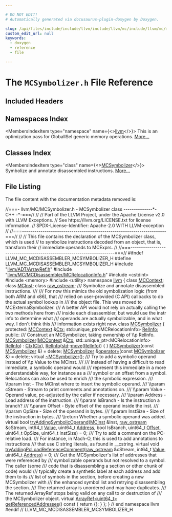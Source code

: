 ```yaml
---

# DO NOT EDIT!
# Automatically generated via docusaurus-plugin-doxygen by Doxygen.

slug: /api/files/include/include/llvm/include/llvm/mc/include/llvm/mc/mcdisassembler/mcsymbolizer-h
custom_edit_url: null
keywords:
  - doxygen
  - reference
  - file

---
```





# The `MCSymbolizer.h` File Reference

<DoxygenPage pluginConfig={pluginConfig}>



## Included Headers

<IncludesList>
<IncludesListItem
  filePath="llvm/ADT/ArrayRef.h"
  permalink="/docs/api/files/include/include/llvm/include/llvm/adt/arrayref-h"
  isLocal="true" />
<IncludesListItem
  filePath="llvm/MC/MCDisassembler/MCRelocationInfo.h"
  permalink="/docs/api/files/include/include/llvm/include/llvm/mc/include/llvm/mc/mcdisassembler/mcrelocationinfo-h"
  isLocal="true" />
<IncludesListItem
  filePath="cstdint"
  permalink=""
  isLocal="false" />
<IncludesListItem
  filePath="memory"
  permalink=""
  isLocal="false" />
<IncludesListItem
  filePath="utility"
  permalink=""
  isLocal="false" />
</IncludesList>

## Namespaces Index

<MembersIndex>

<MembersIndexItem
  type="namespace"
  name={<><a href="/docs/api/namespaces/llvm">llvm</a></>}>
This is an optimization pass for GlobalISel generic memory operations. <a href="/docs/api/namespaces/llvm/#details">More...</a>
</MembersIndexItem>

</MembersIndex>

## Classes Index

<MembersIndex>

<MembersIndexItem
  type="class"
  name={<><a href="/docs/api/classes/llvm/mcsymbolizer">MCSymbolizer</a></>}>
Symbolize and annotate disassembled instructions. <a href="/docs/api/classes/llvm/mcsymbolizer/#details">More...</a>
</MembersIndexItem>

</MembersIndex>


## File Listing

The file content with the documentation metadata removed is:

<ProgramListing>

<Link id="l00001" /><CodeLine lineNumber="1"><Highlight kind="comment">//===- llvm/MC/MCSymbolizer.h - MCSymbolizer class --------------&#42;- C++ -&#42;-===//</Highlight><Highlight kind="normal"></Highlight></CodeLine>
<Link id="l00002" /><CodeLine lineNumber="2"><Highlight kind="normal"></Highlight><Highlight kind="comment">//</Highlight><Highlight kind="normal"></Highlight></CodeLine>
<Link id="l00003" /><CodeLine lineNumber="3"><Highlight kind="normal"></Highlight><Highlight kind="comment">// Part of the LLVM Project, under the Apache License v2.0 with LLVM Exceptions.</Highlight><Highlight kind="normal"></Highlight></CodeLine>
<Link id="l00004" /><CodeLine lineNumber="4"><Highlight kind="normal"></Highlight><Highlight kind="comment">// See https://llvm.org/LICENSE.txt for license information.</Highlight><Highlight kind="normal"></Highlight></CodeLine>
<Link id="l00005" /><CodeLine lineNumber="5"><Highlight kind="normal"></Highlight><Highlight kind="comment">// SPDX-License-Identifier: Apache-2.0 WITH LLVM-exception</Highlight><Highlight kind="normal"></Highlight></CodeLine>
<Link id="l00006" /><CodeLine lineNumber="6"><Highlight kind="normal"></Highlight><Highlight kind="comment">//</Highlight><Highlight kind="normal"></Highlight></CodeLine>
<Link id="l00007" /><CodeLine lineNumber="7"><Highlight kind="normal"></Highlight><Highlight kind="comment">//===----------------------------------------------------------------------===//</Highlight><Highlight kind="normal"></Highlight></CodeLine>
<Link id="l00008" /><CodeLine lineNumber="8"><Highlight kind="normal"></Highlight><Highlight kind="comment">//</Highlight><Highlight kind="normal"></Highlight></CodeLine>
<Link id="l00009" /><CodeLine lineNumber="9"><Highlight kind="normal"></Highlight><Highlight kind="comment">// This file contains the declaration of the MCSymbolizer class, which is used</Highlight><Highlight kind="normal"></Highlight></CodeLine>
<Link id="l00010" /><CodeLine lineNumber="10"><Highlight kind="normal"></Highlight><Highlight kind="comment">// to symbolize instructions decoded from an object, that is, transform their</Highlight><Highlight kind="normal"></Highlight></CodeLine>
<Link id="l00011" /><CodeLine lineNumber="11"><Highlight kind="normal"></Highlight><Highlight kind="comment">// immediate operands to MCExprs.</Highlight><Highlight kind="normal"></Highlight></CodeLine>
<Link id="l00012" /><CodeLine lineNumber="12"><Highlight kind="normal"></Highlight><Highlight kind="comment">//</Highlight><Highlight kind="normal"></Highlight></CodeLine>
<Link id="l00013" /><CodeLine lineNumber="13"><Highlight kind="normal"></Highlight><Highlight kind="comment">//===----------------------------------------------------------------------===//</Highlight><Highlight kind="normal"></Highlight></CodeLine>
<Link id="l00014" /><CodeLine lineNumber="14"><Highlight kind="normal"></Highlight></CodeLine>
<Link id="l00015" /><CodeLine lineNumber="15"><Highlight kind="normal"></Highlight><Highlight kind="preprocessor">#ifndef LLVM&#95;MC&#95;MCDISASSEMBLER&#95;MCSYMBOLIZER&#95;H</Highlight><Highlight kind="normal"></Highlight></CodeLine>
<Link id="l00016" /><CodeLine lineNumber="16"><Highlight kind="normal"></Highlight><Highlight kind="preprocessor">#define LLVM&#95;MC&#95;MCDISASSEMBLER&#95;MCSYMBOLIZER&#95;H</Highlight><Highlight kind="normal"></Highlight></CodeLine>
<Link id="l00017" /><CodeLine lineNumber="17"><Highlight kind="normal"></Highlight></CodeLine>
<Link id="l00018" /><CodeLine lineNumber="18"><Highlight kind="normal"></Highlight><Highlight kind="preprocessor">#include &quot;<a href="/docs/api/files/include/include/llvm/include/llvm/adt/arrayref-h">llvm/ADT/ArrayRef.h</a>&quot;</Highlight><Highlight kind="normal"></Highlight></CodeLine>
<Link id="l00019" /><CodeLine lineNumber="19"><Highlight kind="normal"></Highlight><Highlight kind="preprocessor">#include &quot;<a href="/docs/api/files/include/include/llvm/include/llvm/mc/include/llvm/mc/mcdisassembler/mcrelocationinfo-h">llvm/MC/MCDisassembler/MCRelocationInfo.h</a>&quot;</Highlight><Highlight kind="normal"></Highlight></CodeLine>
<Link id="l00020" /><CodeLine lineNumber="20"><Highlight kind="normal"></Highlight><Highlight kind="preprocessor">#include &lt;cstdint&gt;</Highlight><Highlight kind="normal"></Highlight></CodeLine>
<Link id="l00021" /><CodeLine lineNumber="21"><Highlight kind="normal"></Highlight><Highlight kind="preprocessor">#include &lt;memory&gt;</Highlight><Highlight kind="normal"></Highlight></CodeLine>
<Link id="l00022" /><CodeLine lineNumber="22"><Highlight kind="normal"></Highlight><Highlight kind="preprocessor">#include &lt;utility&gt;</Highlight><Highlight kind="normal"></Highlight></CodeLine>
<Link id="l00023" /><CodeLine lineNumber="23"><Highlight kind="normal"></Highlight></CodeLine>
<Link id="l00024" /><CodeLine lineNumber="24"><Highlight kind="normal"></Highlight><Highlight kind="keyword">namespace </Highlight><Highlight kind="normal"><a href="/docs/api/namespaces/llvm">llvm</a> &#123;</Highlight></CodeLine>
<Link id="l00025" /><CodeLine lineNumber="25"><Highlight kind="normal"></Highlight></CodeLine>
<Link id="l00026" /><CodeLine lineNumber="26"><Highlight kind="normal"></Highlight><Highlight kind="keyword">class </Highlight><Highlight kind="normal"><a href="/docs/api/classes/llvm/mccontext">MCContext</a>;</Highlight></CodeLine>
<Link id="l00027" /><CodeLine lineNumber="27"><Highlight kind="normal"></Highlight><Highlight kind="keyword">class </Highlight><Highlight kind="normal"><a href="/docs/api/classes/llvm/mcinst">MCInst</a>;</Highlight></CodeLine>
<Link id="l00028" /><CodeLine lineNumber="28"><Highlight kind="normal"></Highlight><Highlight kind="keyword">class </Highlight><Highlight kind="normal"><a href="/docs/api/classes/llvm/raw-ostream">raw&#95;ostream</a>;</Highlight></CodeLine>
<Link id="l00029" /><CodeLine lineNumber="29"><Highlight kind="normal"></Highlight><Highlight kind="comment"></Highlight></CodeLine>
<Link id="l00030" /><CodeLine lineNumber="30"><Highlight kind="comment">/// Symbolize and annotate disassembled instructions.</Highlight></CodeLine>
<Link id="l00031" /><CodeLine lineNumber="31"><Highlight kind="comment">///</Highlight></CodeLine>
<Link id="l00032" /><CodeLine lineNumber="32"><Highlight kind="comment">/// For now this mimics the old symbolization logic (from both ARM and x86), that</Highlight></CodeLine>
<Link id="l00033" /><CodeLine lineNumber="33"><Highlight kind="comment">/// relied on user-provided (C API) callbacks to do the actual symbol lookup in</Highlight></CodeLine>
<Link id="l00034" /><CodeLine lineNumber="34"><Highlight kind="comment">/// the object file. This was moved to MCExternalSymbolizer.</Highlight></CodeLine>
<Link id="l00035" /><CodeLine lineNumber="35"><Highlight kind="comment">/// A better API would not rely on actually calling the two methods here from</Highlight></CodeLine>
<Link id="l00036" /><CodeLine lineNumber="36"><Highlight kind="comment">/// inside each disassembler, but would use the instr info to determine what</Highlight></CodeLine>
<Link id="l00037" /><CodeLine lineNumber="37"><Highlight kind="comment">/// operands are actually symbolizable, and in what way. I don&#39;t think this</Highlight></CodeLine>
<Link id="l00038" /><CodeLine lineNumber="38"><Highlight kind="comment">/// information exists right now.</Highlight><Highlight kind="normal"></Highlight></CodeLine>
<Link id="l00039" /><CodeLine lineNumber="39" lineLink="/docs/api/classes/llvm/mcsymbolizer"><Highlight kind="normal"></Highlight><Highlight kind="keyword">class </Highlight><Highlight kind="normal"><a href="/docs/api/classes/llvm/mcsymbolizer/#a00aa95cc168a100bdcaed4030479a064">MCSymbolizer</a> &#123;</Highlight></CodeLine>
<Link id="l00040" /><CodeLine lineNumber="40"><Highlight kind="normal"></Highlight><Highlight kind="keyword">protected</Highlight><Highlight kind="normal">:</Highlight></CodeLine>
<Link id="l00041" /><CodeLine lineNumber="41" lineLink="/docs/api/classes/llvm/mcsymbolizer/#ae7ae949c9f9c53c3e6e8c29799753c01"><Highlight kind="normal">  <a href="/docs/api/classes/llvm/mccontext">MCContext</a> &amp;<a href="/docs/api/classes/llvm/mcsymbolizer/#ae7ae949c9f9c53c3e6e8c29799753c01">Ctx</a>;</Highlight></CodeLine>
<Link id="l00042" /><CodeLine lineNumber="42" lineLink="/docs/api/classes/llvm/mcsymbolizer/#a65399cf3fad4593f48477a0962ddd074"><Highlight kind="normal">  std::unique&#95;ptr&lt;MCRelocationInfo&gt; <a href="/docs/api/classes/llvm/mcsymbolizer/#a65399cf3fad4593f48477a0962ddd074">RelInfo</a>;</Highlight></CodeLine>
<Link id="l00043" /><CodeLine lineNumber="43"><Highlight kind="normal"></Highlight></CodeLine>
<Link id="l00044" /><CodeLine lineNumber="44"><Highlight kind="normal"></Highlight><Highlight kind="keyword">public</Highlight><Highlight kind="normal">:</Highlight><Highlight kind="comment"></Highlight></CodeLine>
<Link id="l00045" /><CodeLine lineNumber="45"><Highlight kind="comment">  /// Construct an MCSymbolizer, taking ownership of \\p RelInfo.</Highlight><Highlight kind="normal"></Highlight></CodeLine>
<Link id="l00046" /><CodeLine lineNumber="46" lineLink="/docs/api/classes/llvm/mcsymbolizer/#a00aa95cc168a100bdcaed4030479a064"><Highlight kind="normal">  <a href="/docs/api/classes/llvm/mcsymbolizer/#a00aa95cc168a100bdcaed4030479a064">MCSymbolizer</a>(<a href="/docs/api/classes/llvm/mccontext">MCContext</a> &amp;<a href="/docs/api/classes/llvm/mcsymbolizer/#ae7ae949c9f9c53c3e6e8c29799753c01">Ctx</a>, std::unique&#95;ptr&lt;MCRelocationInfo&gt; <a href="/docs/api/classes/llvm/mcsymbolizer/#a65399cf3fad4593f48477a0962ddd074">RelInfo</a>)</Highlight></CodeLine>
<Link id="l00047" /><CodeLine lineNumber="47"><Highlight kind="normal">    : <a href="/docs/api/classes/llvm/mcsymbolizer/#ae7ae949c9f9c53c3e6e8c29799753c01">Ctx</a>(<a href="/docs/api/classes/llvm/mcsymbolizer/#ae7ae949c9f9c53c3e6e8c29799753c01">Ctx</a>), <a href="/docs/api/classes/llvm/mcsymbolizer/#a65399cf3fad4593f48477a0962ddd074">RelInfo</a>(<a href="/docs/api/namespaces/std">std</a>::<a href="/docs/api/namespaces/llvm/#abfc9c7ecf70f66901e439f7c04ef3dbb">move</a>(<a href="/docs/api/classes/llvm/mcsymbolizer/#a65399cf3fad4593f48477a0962ddd074">RelInfo</a>)) &#123;</Highlight></CodeLine>
<Link id="l00048" /><CodeLine lineNumber="48"><Highlight kind="normal">  &#125;</Highlight></CodeLine>
<Link id="l00049" /><CodeLine lineNumber="49"><Highlight kind="normal"></Highlight></CodeLine>
<Link id="l00050" /><CodeLine lineNumber="50" lineLink="/docs/api/classes/llvm/mcsymbolizer/#ab4d3568a8e152aea7d097968b7795928"><Highlight kind="normal">  <a href="/docs/api/classes/llvm/mcsymbolizer/#ab4d3568a8e152aea7d097968b7795928">MCSymbolizer</a>(</Highlight><Highlight kind="keyword">const</Highlight><Highlight kind="normal"> <a href="/docs/api/classes/llvm/mcsymbolizer/#a00aa95cc168a100bdcaed4030479a064">MCSymbolizer</a> &amp;) = </Highlight><Highlight kind="keyword">delete</Highlight><Highlight kind="normal">;</Highlight></CodeLine>
<Link id="l00051" /><CodeLine lineNumber="51" lineLink="/docs/api/classes/llvm/mcsymbolizer/#a9602b13c6a3bcda6ee076454b38aef94"><Highlight kind="normal">  <a href="/docs/api/classes/llvm/mcsymbolizer/#a00aa95cc168a100bdcaed4030479a064">MCSymbolizer</a> &amp;<a href="/docs/api/classes/llvm/mcsymbolizer/#a9602b13c6a3bcda6ee076454b38aef94">operator=</a>(</Highlight><Highlight kind="keyword">const</Highlight><Highlight kind="normal"> <a href="/docs/api/classes/llvm/mcsymbolizer/#a00aa95cc168a100bdcaed4030479a064">MCSymbolizer</a> &amp;) = </Highlight><Highlight kind="keyword">delete</Highlight><Highlight kind="normal">;</Highlight></CodeLine>
<Link id="l00052" /><CodeLine lineNumber="52" lineLink="/docs/api/classes/llvm/mcsymbolizer/#aa3aed29e95874a781030e7041069fdd6"><Highlight kind="normal">  </Highlight><Highlight kind="keyword">virtual</Highlight><Highlight kind="normal"> <a href="/docs/api/classes/llvm/mcsymbolizer/#aa3aed29e95874a781030e7041069fdd6">~MCSymbolizer</a>();</Highlight></CodeLine>
<Link id="l00053" /><CodeLine lineNumber="53"><Highlight kind="normal"></Highlight><Highlight kind="comment"></Highlight></CodeLine>
<Link id="l00054" /><CodeLine lineNumber="54"><Highlight kind="comment">  /// Try to add a symbolic operand instead of \\p Value to the MCInst.</Highlight></CodeLine>
<Link id="l00055" /><CodeLine lineNumber="55"><Highlight kind="comment">  ///</Highlight></CodeLine>
<Link id="l00056" /><CodeLine lineNumber="56"><Highlight kind="comment">  /// Instead of having a difficult to read immediate, a symbolic operand would</Highlight></CodeLine>
<Link id="l00057" /><CodeLine lineNumber="57"><Highlight kind="comment">  /// represent this immediate in a more understandable way, for instance as a</Highlight></CodeLine>
<Link id="l00058" /><CodeLine lineNumber="58"><Highlight kind="comment">  /// symbol or an offset from a symbol. Relocations can also be used to enrich</Highlight></CodeLine>
<Link id="l00059" /><CodeLine lineNumber="59"><Highlight kind="comment">  /// the symbolic expression.</Highlight></CodeLine>
<Link id="l00060" /><CodeLine lineNumber="60"><Highlight kind="comment">  /// \\param Inst      - The MCInst where to insert the symbolic operand.</Highlight></CodeLine>
<Link id="l00061" /><CodeLine lineNumber="61"><Highlight kind="comment">  /// \\param cStream   - Stream to print comments and annotations on.</Highlight></CodeLine>
<Link id="l00062" /><CodeLine lineNumber="62"><Highlight kind="comment">  /// \\param Value     - Operand value, pc-adjusted by the caller if necessary.</Highlight></CodeLine>
<Link id="l00063" /><CodeLine lineNumber="63"><Highlight kind="comment">  /// \\param Address   - Load address of the instruction.</Highlight></CodeLine>
<Link id="l00064" /><CodeLine lineNumber="64"><Highlight kind="comment">  /// \\param IsBranch  - Is the instruction a branch?</Highlight></CodeLine>
<Link id="l00065" /><CodeLine lineNumber="65"><Highlight kind="comment">  /// \\param Offset    - Byte offset of the operand inside the inst.</Highlight></CodeLine>
<Link id="l00066" /><CodeLine lineNumber="66"><Highlight kind="comment">  /// \\param OpSize    - Size of the operand in bytes.</Highlight></CodeLine>
<Link id="l00067" /><CodeLine lineNumber="67"><Highlight kind="comment">  /// \\param InstSize  - Size of the instruction in bytes.</Highlight></CodeLine>
<Link id="l00068" /><CodeLine lineNumber="68"><Highlight kind="comment">  /// \\return Whether a symbolic operand was added.</Highlight><Highlight kind="normal"></Highlight></CodeLine>
<Link id="l00069" /><CodeLine lineNumber="69" lineLink="/docs/api/classes/llvm/mcsymbolizer/#adac4188cce487f7706a299575df4f684"><Highlight kind="normal">  </Highlight><Highlight kind="keyword">virtual</Highlight><Highlight kind="normal"> </Highlight><Highlight kind="keywordtype">bool</Highlight><Highlight kind="normal"> <a href="/docs/api/classes/llvm/mcsymbolizer/#adac4188cce487f7706a299575df4f684">tryAddingSymbolicOperand</a>(<a href="/docs/api/classes/llvm/mcinst">MCInst</a> &amp;Inst, <a href="/docs/api/classes/llvm/raw-ostream">raw&#95;ostream</a> &amp;cStream,</Highlight></CodeLine>
<Link id="l00070" /><CodeLine lineNumber="70"><Highlight kind="normal">                                        int64&#95;t <a href="/docs/api/classes/llvm/value">Value</a>, uint64&#95;t <a href="/docs/api/namespaces/llvm/#a8e02bbea14c70bab55fbc1384e1472d9add7bf230fde8d4836917806aff6a6b27">Address</a>,</Highlight></CodeLine>
<Link id="l00071" /><CodeLine lineNumber="71"><Highlight kind="normal">                                        </Highlight><Highlight kind="keywordtype">bool</Highlight><Highlight kind="normal"> IsBranch, uint64&#95;t <a href="/docs/api/namespaces/llvm/#a05f5b9a11bdcc5feba62899f95dcf878a3134224cba2545bc57954d3b072aebb4">Offset</a>,</Highlight></CodeLine>
<Link id="l00072" /><CodeLine lineNumber="72"><Highlight kind="normal">                                        uint64&#95;t OpSize, uint64&#95;t InstSize) = 0;</Highlight></CodeLine>
<Link id="l00073" /><CodeLine lineNumber="73"><Highlight kind="normal"></Highlight><Highlight kind="comment"></Highlight></CodeLine>
<Link id="l00074" /><CodeLine lineNumber="74"><Highlight kind="comment">  /// Try to add a comment on the PC-relative load.</Highlight></CodeLine>
<Link id="l00075" /><CodeLine lineNumber="75"><Highlight kind="comment">  /// For instance, in Mach-O, this is used to add annotations to instructions</Highlight></CodeLine>
<Link id="l00076" /><CodeLine lineNumber="76"><Highlight kind="comment">  /// that use C string literals, as found in &#95;&#95;cstring.</Highlight><Highlight kind="normal"></Highlight></CodeLine>
<Link id="l00077" /><CodeLine lineNumber="77" lineLink="/docs/api/classes/llvm/mcsymbolizer/#aa88d2b02364ed21ffd55212185593c30"><Highlight kind="normal">  </Highlight><Highlight kind="keyword">virtual</Highlight><Highlight kind="normal"> </Highlight><Highlight kind="keywordtype">void</Highlight><Highlight kind="normal"> <a href="/docs/api/classes/llvm/mcsymbolizer/#aa88d2b02364ed21ffd55212185593c30">tryAddingPcLoadReferenceComment</a>(<a href="/docs/api/classes/llvm/raw-ostream">raw&#95;ostream</a> &amp;cStream,</Highlight></CodeLine>
<Link id="l00078" /><CodeLine lineNumber="78"><Highlight kind="normal">                                               int64&#95;t <a href="/docs/api/classes/llvm/value">Value</a>,</Highlight></CodeLine>
<Link id="l00079" /><CodeLine lineNumber="79"><Highlight kind="normal">                                               uint64&#95;t <a href="/docs/api/namespaces/llvm/#a8e02bbea14c70bab55fbc1384e1472d9add7bf230fde8d4836917806aff6a6b27">Address</a>) = 0;</Highlight></CodeLine>
<Link id="l00080" /><CodeLine lineNumber="80"><Highlight kind="normal"></Highlight><Highlight kind="comment"></Highlight></CodeLine>
<Link id="l00081" /><CodeLine lineNumber="81"><Highlight kind="comment">  /// Get the MCSymbolizer&#39;s list of addresses that were referenced by</Highlight></CodeLine>
<Link id="l00082" /><CodeLine lineNumber="82"><Highlight kind="comment">  /// symbolizable operands but not resolved to a symbol. The caller (some</Highlight></CodeLine>
<Link id="l00083" /><CodeLine lineNumber="83"><Highlight kind="comment">  /// code that is disassembling a section or other chunk of code) would</Highlight></CodeLine>
<Link id="l00084" /><CodeLine lineNumber="84"><Highlight kind="comment">  /// typically create a synthetic label at each address and add them to its</Highlight></CodeLine>
<Link id="l00085" /><CodeLine lineNumber="85"><Highlight kind="comment">  /// list of symbols in the section, before creating a new MCSymbolizer with</Highlight></CodeLine>
<Link id="l00086" /><CodeLine lineNumber="86"><Highlight kind="comment">  /// the enhanced symbol list and retrying disassembling the section.</Highlight></CodeLine>
<Link id="l00087" /><CodeLine lineNumber="87"><Highlight kind="comment">  /// The returned array is unordered and may have duplicates.</Highlight></CodeLine>
<Link id="l00088" /><CodeLine lineNumber="88"><Highlight kind="comment">  /// The returned ArrayRef stops being valid on any call to or destruction of</Highlight></CodeLine>
<Link id="l00089" /><CodeLine lineNumber="89"><Highlight kind="comment">  /// the MCSymbolizer object.</Highlight><Highlight kind="normal"></Highlight></CodeLine>
<Link id="l00090" /><CodeLine lineNumber="90" lineLink="/docs/api/classes/llvm/mcsymbolizer/#aff22a92530c025154e8c3aa07d887b2c"><Highlight kind="normal">  </Highlight><Highlight kind="keyword">virtual</Highlight><Highlight kind="normal"> <a href="/docs/api/classes/llvm/arrayref">ArrayRef&lt;uint64&#95;t&gt;</a> <a href="/docs/api/classes/llvm/mcsymbolizer/#aff22a92530c025154e8c3aa07d887b2c">getReferencedAddresses</a>()</Highlight><Highlight kind="keyword"> const </Highlight><Highlight kind="normal">&#123; </Highlight><Highlight kind="keywordflow">return</Highlight><Highlight kind="normal"> &#123;&#125;; &#125;</Highlight></CodeLine>
<Link id="l00091" /><CodeLine lineNumber="91"><Highlight kind="normal">&#125;;</Highlight></CodeLine>
<Link id="l00092" /><CodeLine lineNumber="92"><Highlight kind="normal"></Highlight></CodeLine>
<Link id="l00093" /><CodeLine lineNumber="93"><Highlight kind="normal">&#125; </Highlight><Highlight kind="comment">// end namespace llvm</Highlight><Highlight kind="normal"></Highlight></CodeLine>
<Link id="l00094" /><CodeLine lineNumber="94"><Highlight kind="normal"></Highlight></CodeLine>
<Link id="l00095" /><CodeLine lineNumber="95"><Highlight kind="normal"></Highlight><Highlight kind="preprocessor">#endif </Highlight><Highlight kind="comment">// LLVM&#95;MC&#95;MCDISASSEMBLER&#95;MCSYMBOLIZER&#95;H</Highlight><Highlight kind="normal"></Highlight></CodeLine>

</ProgramListing>


</DoxygenPage>
